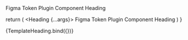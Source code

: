 
<Meta title="Heading"/>

<Story name="standrad: heading">
  <Heading size="small">Figma Token Plugin Component Heading </Heading>
</Story>

<ArgsTable of={Heading} />

  return (
    <Heading {...args}>
      Figma Token Plugin Component Heading
    </Heading>
  )
}

<Canvas>
  <Story name="Primary" args={{
    size: 'small'
  }}>
    {TemplateHeading.bind({})}
  </Story>
</Canvas> 
